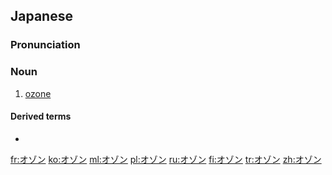 ==Japanese==
{{wikipedia|lang=ja}}

===Pronunciation===
{{ja-pron|acc=a}}

===Noun===
{{ja-noun}}

# {{lb|ja|chemistry|sort=おぞん}} [[ozone]]

====Derived terms====
* {{ja-r|オゾン層|オゾン-そう}}

[[fr:オゾン]]
[[ko:オゾン]]
[[ml:オゾン]]
[[pl:オゾン]]
[[ru:オゾン]]
[[fi:オゾン]]
[[tr:オゾン]]
[[zh:オゾン]]